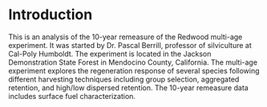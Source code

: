 # Introduction

This is an analysis of the 10-year remeasure of the Redwood multi-age experiment. It was
started by Dr. Pascal Berrill, professor of silviculture at Cal-Poly Humboldt. The
experiment is located in the Jackson Demonstration State Forest in Mendocino County,
California. The multi-age experiment explores the regeneration response of several
species following different harvesting techniques including group selection, aggregated
retention, and high/low dispersed retention. The 10-year remeasure data includes surface
fuel characterization.
